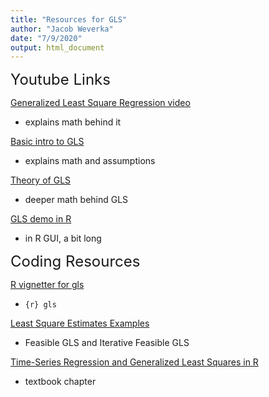 ```yaml
---
title: "Resources for GLS"
author: "Jacob Weverka"
date: "7/9/2020"
output: html_document
---
```






<font size="5"> Youtube Links </font>

[Generalized Least Square Regression video](https://www.youtube.com/watch?v=j_WQQfaJQLI)

  - explains math behind it
  
[Basic intro to GLS](https://www.youtube.com/watch?v=XVyx8r8ZRLA)

  - explains math and assumptions
  
[Theory of GLS](https://www.youtube.com/watch?v=ZFQDn84fuJI)

  - deeper math behind GLS
  
[GLS demo in R](https://www.youtube.com/watch?v=P-WYkSZp9lY)

  - in R GUI, a bit long


<font size="5"> Coding Resources </font>


[R vignetter for gls](https://stat.ethz.ch/R-manual/R-devel/library/nlme/html/gls.html)

  - ```{r} gls ```
  
[Least Square Estimates Examples](https://rpubs.com/cbw1243/gls)

  - Feasible GLS and Iterative Feasible GLS
  
[Time-Series Regression and Generalized Least Squares in R](https://pdfs.semanticscholar.org/7c1b/5ba81a4fcde9abe7efe49228244a98d5ce11.pdf)

  - textbook chapter












